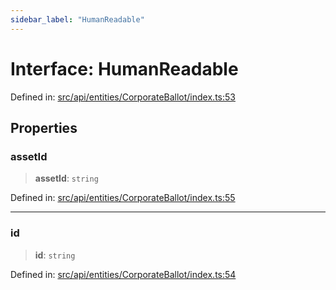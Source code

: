 ```yaml
---
sidebar_label: "HumanReadable"
---
```


# Interface: HumanReadable

Defined in: [src/api/entities/CorporateBallot/index.ts:53](https://github.com/PolymeshAssociation/polymesh-sdk/blob/bee6a2fe7a8ce5db42a6982e793782182cde2153/src/api/entities/CorporateBallot/index.ts#L53)

## Properties

### assetId

> **assetId**: `string`

Defined in: [src/api/entities/CorporateBallot/index.ts:55](https://github.com/PolymeshAssociation/polymesh-sdk/blob/bee6a2fe7a8ce5db42a6982e793782182cde2153/src/api/entities/CorporateBallot/index.ts#L55)

***

### id

> **id**: `string`

Defined in: [src/api/entities/CorporateBallot/index.ts:54](https://github.com/PolymeshAssociation/polymesh-sdk/blob/bee6a2fe7a8ce5db42a6982e793782182cde2153/src/api/entities/CorporateBallot/index.ts#L54)

